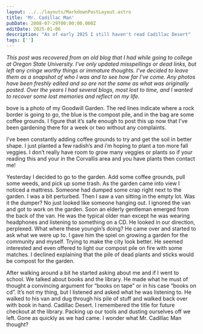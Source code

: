 ```yaml
---
layout: ../../layouts/MarkdownPostLayout.astro
title: 'Mr. Cadillac Man'
pubDate: 2008-07-29T00:00:00.000Z
editDate: 2025-01-06
description: "As of early 2025 I still haven't read Cadillac Desert"
tags: ['']
---
```



_This post was recovered from an old blog that I had while going to college at Oregon State University. I've only updated misspellings or dead links, but left any cringe worthy things or immature thoughts. I've decided to leave them as a snapshot of who I was and to see how far I've come. Any photos have been freshly edited and so are not the same as what was originally posted. Over the years I had several blogs, most lost to time, and I wanted to recover some lost memories and reflect on my life._

<DropCap letter='A' />
bove is a photo of my Goodwill Garden. The red lines indicate where a rock border is going to go, the
blue is the compost pile, and in the bag are some coffee grounds. I figure that it’s safe enough to post
this up now that I’ve been gardening there for a week or two without any complaints.

I’ve been constantly adding coffee grounds to try and get the soil in better shape. I just planted a few radish’s and i’m hoping to plant a ton more fall veggies. I don’t really have room to grow many veggies or plants so if your reading this and your in the Corvallis area and you have plants then contact me!

Yesterday I decided to go to the garden. Add some coffee grounds, pull some weeds, and pick up some trash. As the garden came into view I noticed a mattress. Someone had dumped some crap right next to the garden. I was a bit perturbed. Then I saw a van sitting in the empty lot. Was it the dumper? No just looked like someone hanging out. I ignored the van and got to work on the garden. Soon an elderly gentleman emerged from the back of the van. He was the typical older man except he was wearing headphones and listening to something on a CD. He looked in our direction, perplexed. What where these youngin’s doing? He came over and started to ask what we were up to. I gave him the spiel on growing a garden for the community and myself. Trying to make the city look better. He seemed interested and even offered to light our compost pile on fire with some matches. I declined explaining that the pile of dead plants and sticks would be compost for the garden.

After walking around a bit he started asking about me and if I went to school. We talked about books and the library. He made what he must of thought a convincing argument for “books on tape” or in his case “books on cd”. It’s not my thing, but I listened and asked what he was listening to. He walked to his van and dug through his pile of stuff and walked back over with book in hand. Cadillac Desert. I remembered the title for future checkout at the library. Packing up our tools and dusting ourselves off we left. Gone as quickly as we had came. I wonder what Mr. Cadillac Man thought?
